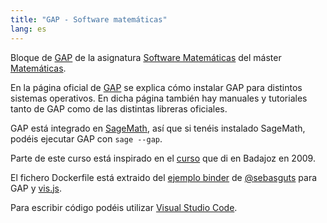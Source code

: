 ```yaml
---
title: "GAP - Software matemáticas"
lang: es
---
```


Bloque de [GAP](https://gap-system.org) de la asignatura [Software Matemáticas](http://masteres.ugr.es/doctomat/pages/info_academica/guias_docentes/2018/306/%21) del máster [Matemáticas](http://masteres.ugr.es/doctomat/).

En la página oficial de [GAP](https://gap-system.org) se explica cómo instalar GAP para distintos sistemas operativos. En dicha página también hay manuales y tutoriales tanto de GAP como de las distintas libreras oficiales. 

GAP está integrado en [SageMath](http://www.sagemath.org), así que si tenéis instalado SageMath, podéis ejecutar GAP con `sage --gap`.

Parte de este curso está inspirado en el [curso](http://www.ugr.es/~pedro/gap/) que di en Badajoz en 2009.

El fichero Dockerfile está extraido del [ejemplo binder](https://github.com/sebasguts/GAPBinderDemo) de [@sebasguts](https://github.com/sebasguts) para GAP y [vis.js](http://visjs.org). 

Para escribir código podéis utilizar [Visual Studio Code](https://code.visualstudio.com).

